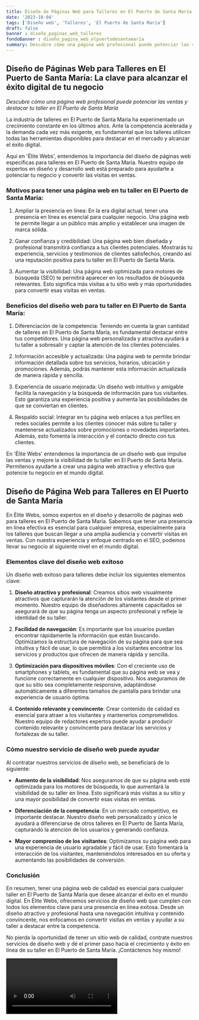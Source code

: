 ```yaml
---
title: Diseño de Páginas Web para Talleres en El Puerto de Santa María
date: '2023-10-04'
tags: ['Diseño web', 'Talleres', 'El Puerto de Santa María']
draft: false
banner : diseño_paginas_web_talleres
fondoBanner : diseño_pagina_web_elpuertodesantamaría
summary: Descubre cómo una página web profesional puede potenciar las ventas y destacar tu taller en El Puerto de Santa María
---
```


## Diseño de Páginas Web para Talleres en El Puerto de Santa María: La clave para alcanzar el éxito digital de tu negocio

*Descubre cómo una página web profesional puede potenciar las ventas y destacar tu taller en El Puerto de Santa María*

La industria de talleres en El Puerto de Santa María ha experimentado un crecimiento constante en los últimos años. Ante la competencia acelerada y la demanda cada vez más exigente, es fundamental que los talleres utilicen todas las herramientas disponibles para destacar en el mercado y alcanzar el éxito digital.

Aquí en 'Élite Webs', entendemos la importancia del diseño de páginas web específicas para talleres en El Puerto de Santa María. Nuestro equipo de expertos en diseño y desarrollo web está preparado para ayudarte a potenciar tu negocio y convertir las visitas en ventas.

### Motivos para tener una página web en tu taller en El Puerto de Santa María:

1. Ampliar la presencia en línea: En la era digital actual, tener una presencia en línea es esencial para cualquier negocio. Una página web te permite llegar a un público más amplio y establecer una imagen de marca sólida.

2. Ganar confianza y credibilidad: Una página web bien diseñada y profesional transmitirá confianza a tus clientes potenciales. Mostrarás tu experiencia, servicios y testimonios de clientes satisfechos, creando así una reputación positiva para tu taller en El Puerto de Santa María.

3. Aumentar la visibilidad: Una página web optimizada para motores de búsqueda (SEO) te permitirá aparecer en los resultados de búsqueda relevantes. Esto significa más visitas a tu sitio web y más oportunidades para convertir esas visitas en ventas.

### Beneficios del diseño web para tu taller en El Puerto de Santa María:

1. Diferenciación de la competencia: Teniendo en cuenta la gran cantidad de talleres en El Puerto de Santa María, es fundamental destacar entre tus competidores. Una página web personalizada y atractiva ayudará a tu taller a sobresalir y captar la atención de los clientes potenciales.

2. Información accesible y actualizada: Una página web te permite brindar información detallada sobre tus servicios, horarios, ubicación y promociones. Además, podrás mantener esta información actualizada de manera rápida y sencilla.

3. Experiencia de usuario mejorada: Un diseño web intuitivo y amigable facilita la navegación y la búsqueda de información para tus visitantes. Esto garantiza una experiencia positiva y aumenta las posibilidades de que se conviertan en clientes.

4. Respaldo social: Integrar en tu página web enlaces a tus perfiles en redes sociales permite a los clientes conocer más sobre tu taller y mantenerse actualizados sobre promociones o novedades importantes. Además, esto fomenta la interacción y el contacto directo con tus clientes.

En 'Élite Webs' entendemos la importancia de un diseño web que impulse las ventas y mejore la visibilidad de tu taller en El Puerto de Santa María. Permítenos ayudarte a crear una página web atractiva y efectiva que potencie tu negocio en el mundo digital.

<GifSeo />

<Cta />

## Diseño de Página Web para Talleres en El Puerto de Santa María

En Élite Webs, somos expertos en el diseño y desarrollo de páginas web para talleres en El Puerto de Santa María. Sabemos que tener una presencia en línea efectiva es esencial para cualquier empresa, especialmente para los talleres que buscan llegar a una amplia audiencia y convertir visitas en ventas. Con nuestra experiencia y enfoque centrado en el SEO, podemos llevar su negocio al siguiente nivel en el mundo digital.

### Elementos clave del diseño web exitoso

Un diseño web exitoso para talleres debe incluir los siguientes elementos clave:

1. **Diseño atractivo y profesional**: Creamos sitios web visualmente atractivos que capturarán la atención de los visitantes desde el primer momento. Nuestro equipo de diseñadores altamente capacitados se asegurará de que su página tenga un aspecto profesional y refleje la identidad de su taller.

2. **Facilidad de navegación**: Es importante que los usuarios puedan encontrar rápidamente la información que están buscando. Optimizamos la estructura de navegación de su página para que sea intuitiva y fácil de usar, lo que permitirá a los visitantes encontrar los servicios y productos que ofrecen de manera rápida y sencilla.

3. **Optimización para dispositivos móviles**: Con el creciente uso de smartphones y tablets, es fundamental que su página web se vea y funcione correctamente en cualquier dispositivo. Nos aseguramos de que su sitio sea completamente responsive, adaptándose automáticamente a diferentes tamaños de pantalla para brindar una experiencia de usuario óptima.

4. **Contenido relevante y convincente**: Crear contenido de calidad es esencial para atraer a los visitantes y mantenerlos comprometidos. Nuestro equipo de redactores expertos puede ayudar a producir contenido relevante y convincente para destacar los servicios y fortalezas de su taller.

### Cómo nuestro servicio de diseño web puede ayudar

Al contratar nuestros servicios de diseño web, se beneficiará de lo siguiente:

- **Aumento de la visibilidad**: Nos aseguramos de que su página web esté optimizada para los motores de búsqueda, lo que aumentará la visibilidad de su taller en línea. Esto significará más visitas a su sitio y una mayor posibilidad de convertir esas visitas en ventas.

- **Diferenciación de la competencia**: En un mercado competitivo, es importante destacar. Nuestro diseño web personalizado y único le ayudará a diferenciarse de otros talleres en El Puerto de Santa María, capturando la atención de los usuarios y generando confianza.

- **Mayor compromiso de los visitantes**: Optimizamos su página web para una experiencia de usuario agradable y fácil de usar. Esto fomentará la interacción de los visitantes, manteniéndolos interesados en su oferta y aumentando las posibilidades de conversión.

### Conclusión

En resumen, tener una página web de calidad es esencial para cualquier taller en El Puerto de Santa María que desee alcanzar el éxito en el mundo digital. En Élite Webs, ofrecemos servicios de diseño web que cumplen con todos los elementos clave para una presencia en línea exitosa. Desde un diseño atractivo y profesional hasta una navegación intuitiva y contenido convincente, nos enfocamos en convertir visitas en ventas y ayudar a su taller a destacar entre la competencia.

No pierda la oportunidad de tener un sitio web de calidad, contrate nuestros servicios de diseño web y dé el primer paso hacia el crecimiento y éxito en línea de su taller en El Puerto de Santa María. ¡Contáctenos hoy mismo!

<Video />

<CtaBot job='Talleres' city='El Puerto de Santa María'/>

<Gmaps query='El Puerto de Santa María+españa+maps' />